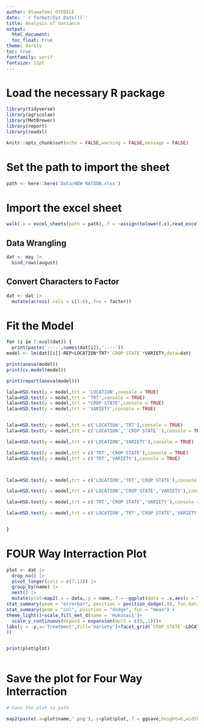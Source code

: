 ```yaml
---
author: Oluwafemi OYEDELE
date: '`r format(Sys.Date())`'
title: Analysis of Variance
output:
  html_document:
  toc_float: true
theme: darkly
toc: true
fontfamily: serif
fontsize: 12pt
---
```


# Load the necessary R package

```r
library(tidyverse)
library(agricolae)
library(MetBrewer)
library(report)
library(readxl)

knitr::opts_chunk$set(echo = FALSE,warning = FALSE,message = FALSE)
```

# Set the path to import the sheet
```r
path <- here::here('Data/NEW RATOON.xlsx')

```

# Import the excel sheet
```r
walk(.x = excel_sheets(path = path),.f = ~assign(tolower(.x),read_excel(path = path,sheet = .x),envir = .GlobalEnv))
```
## Data Wrangling

```r
dat <- may |> 
  bind_rows(august)
```

## Convert Characters to Factor
```r
dat <- dat |> 
  mutate(across(.cols = c(1:6),.fns = factor))
```




# Fit the Model
```r
for (i in 7:ncol(dat)) {
  print(paste('----',names(dat[i]),'----'))
model <- lm(dat[[i]]~REP+LOCATION*TRT*`CROP STATE`*VARIETY,data=dat)

print(anova(model))
print(cv.model(model))

print(report(anova(model)))

lala=HSD.test(y = model,trt = 'LOCATION',console = TRUE)
lala=HSD.test(y = model,trt = 'TRT',console = TRUE)
lala=HSD.test(y = model,trt = "CROP STATE",console = TRUE)
lala=HSD.test(y = model,trt = 'VARIETY',console = TRUE)


lala=HSD.test(y = model,trt = c('LOCATION','TRT'),console = TRUE)
lala=HSD.test(y = model,trt = c('LOCATION','`CROP STATE`'),console = TRUE)

lala=HSD.test(y = model,trt = c('LOCATION','VARIETY'),console = TRUE)

lala=HSD.test(y = model,trt = c('TRT','CROP STATE'),console = TRUE)
lala=HSD.test(y = model,trt = c('TRT','VARIETY'),console = TRUE)



lala=HSD.test(y = model,trt = c('LOCATION','TRT','CROP STATE'),console = TRUE)

lala=HSD.test(y = model,trt = c('LOCATION','CROP STATE','VARIETY'),console = TRUE)

lala=HSD.test(y = model,trt = c('TRT','CROP STATE','VARIETY'),console = TRUE)

lala=HSD.test(y = model,trt = c('LOCATION','TRT','CROP STATE','VARIETY'),console = TRUE)


}
```



# FOUR Way Interraction Plot 


```r

plot <- dat |> 
  drop_na() |> 
  pivot_longer(cols = c(7:12)) |> 
  group_by(name) |> 
  nest() |> 
  mutate(plot=map2(.x = data,.y = name,.f = ~ggplot(data = .x,aes(x = TRT,y = value,fill=VARIETY))+
stat_summary(geom = "errorbar", position = position_dodge(.9), fun.data = mean_se,width=0.7,col='black',size=0.7) +
stat_summary(geom = "col", position = "dodge", fun = "mean") +
theme_light()+scale_fill_met_d(name = 'Hokusai1')+
  scale_y_continuous(expand = expansion(mult = c(0,.1)))+
labs(y = .y,x='Treatment',fill='Variety')+facet_grid(`CROP STATE`~LOCATION)+  theme(axis.text.y = element_text(family = 'serif',colour = 'black',face = 'bold',size = 15),panel.background = element_rect(colour = 'white'),panel.grid = element_blank(),axis.text.x = element_text(family = 'serif',colour = 'black',face = 'bold',size = 15,hjust = 1,angle = 45),axis.title = element_text(family = 'serif',colour = 'black',face = 'bold',size = 15),legend.title = element_text(family = 'serif',colour = 'black',face = 'bold',size = 15),legend.text = element_text(family = 'serif',colour = 'black',face = 'bold',size = 15),strip.text = element_text(family = 'serif',colour = 'black',face = 'bold',size = 15))
))


print(plot$plot)
    
```

# Save the plot for Four Way Interraction



```r
# Save the plot to path

map2(paste(.x=plot$name,'.png'),.y=plot$plot,.f = ggsave,height=6,width=10,dpi=400,path=here::here('Plot/Ratoon/Four_Way_Interraction'))

```


